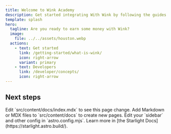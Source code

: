 ```yaml
---
title: Welcome to Wink Academy
description: Get started integrating With Wink by following the guides and tutorials on this site.
template: splash
hero:
  tagline: Are you ready to earn some money with Wink?
  image:
    file: ../../assets/houston.webp
  actions:
    - text: Get started
      link: /getting-started/what-is-wink/
      icon: right-arrow
      variant: primary
    - text: Developers
      link: /developer/concepts/
      icon: right-arrow
---
```



## Next steps

<CardGrid stagger>
	<Card title="Update content" icon="pencil">
		Edit `src/content/docs/index.mdx` to see this page change.
	</Card>
	<Card title="Add new content" icon="add-document">
		Add Markdown or MDX files to `src/content/docs` to create new pages.
	</Card>
	<Card title="Configure your site" icon="setting">
		Edit your `sidebar` and other config in `astro.config.mjs`.
	</Card>
	<Card title="Read the docs" icon="open-book">
		Learn more in [the Starlight Docs](https://starlight.astro.build/).
	</Card>
</CardGrid>
